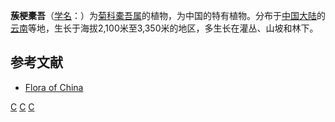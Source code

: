 {{Speciesbox 
| genus = Ligularia
| species = tenuipes
| authority = (Franch.) Diels
}}

'''蔟梗橐吾'''（[[学名|学名]]：{{lang|la|'''''Ligularia tenuipes'''''}}）为[[菊科|菊科]][[橐吾属|橐吾属]]的植物，为中国的特有植物。分布于[[中国大陆|中国大陆]]的[[云南|云南]]等地，生长于海拔2,100米至3,350米的地区，多生长在灌丛、山坡和林下。

== 参考文献 ==
<div class="references-small">
* [http://foc.eflora.cn/content.aspx?TaxonId=200024291 Flora of China] {{Wayback|url=http://foc.eflora.cn/content.aspx?TaxonId=200024291 |date=20160304185231 }}
</div>
{{Taxonbar|from=Q15230847}}

[[Category:橐吾属|C]]
[[Category:中國特有植物|C]]
[[Category:云南植物|C]]